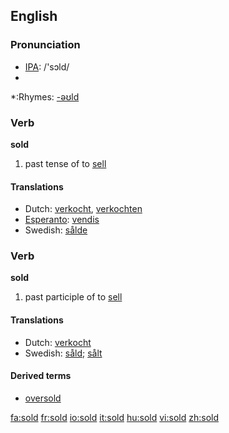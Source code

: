 {{see|şold}}

==English==
===Pronunciation===
*[[w:IPA|IPA]]: /'sɔld/
*{{audio|en-us-sold.ogg|Audio (US)}}


*:Rhymes: [[Rhymes:English:-əʊld|-əʊld]]

===Verb===
'''sold'''
# past tense of to [[sell]]

====Translations====
*Dutch: [[verkocht]], [[verkochten]]
*[[Esperanto]]: [[vendis]]
*Swedish: [[sålde]]

===Verb===
'''sold'''
# past participle of to [[sell]]

====Translations====
*Dutch: [[verkocht]]
*Swedish: [[såld]]; [[sålt]]

====Derived terms====
* [[oversold]]

[[fa:sold]]
[[fr:sold]]
[[io:sold]]
[[it:sold]]
[[hu:sold]]
[[vi:sold]]
[[zh:sold]]